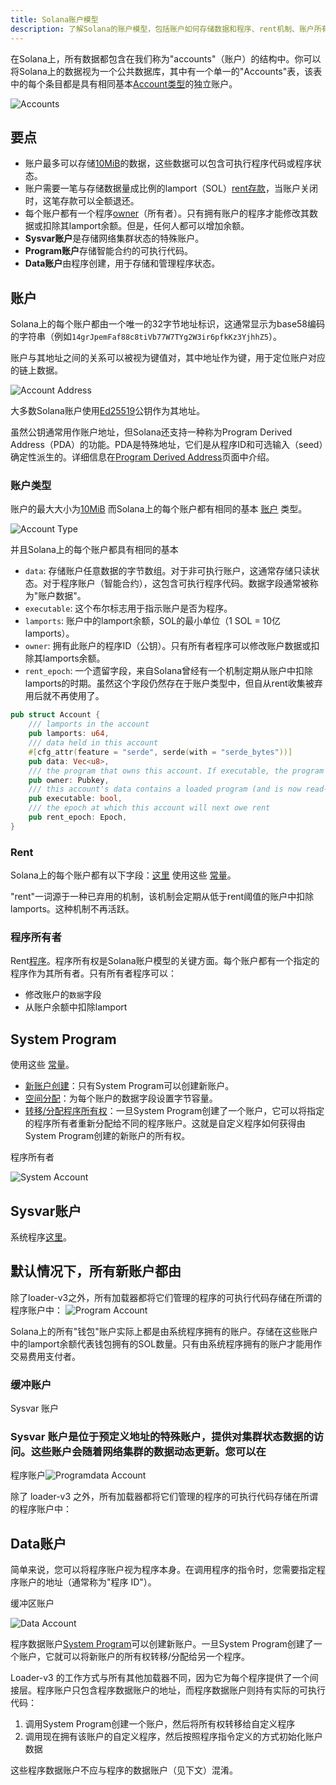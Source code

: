 ```yaml
---
title: Solana账户模型
description: 了解Solana的账户模型，包括账户如何存储数据和程序、rent机制、账户所有权以及程序与数据账户之间的关系。理解Solana键值存储系统的核心概念。
---
```


在Solana上，所有数据都包含在我们称为"accounts"（账户）的结构中。你可以将Solana上的数据视为一个公共数据库，其中有一个单一的"Accounts"表，该表中的每个条目都是具有相同基本[Account类型](https://github.com/anza-xyz/agave/blob/v2.1.13/sdk/account/src/lib.rs#L48-L60)的独立账户。

![Accounts](/assets/docs/core/accounts/accounts.png)

## 要点

* 账户最多可以存储[10MiB](https://github.com/anza-xyz/agave/blob/v2.1.13/sdk/program/src/system_instruction.rs#L85)的数据，这些数据可以包含可执行程序代码或程序状态。
* 账户需要一笔与存储数据量成比例的lamport（SOL）[rent存款](https://github.com/anza-xyz/agave/blob/v2.1.13/sdk/rent/src/lib.rs#L93-L97)，当账户关闭时，这笔存款可以全额退还。
* 每个账户都有一个程序[owner](https://github.com/anza-xyz/agave/blob/v2.1.13/sdk/account/src/lib.rs#L55)（所有者）。只有拥有账户的程序才能修改其数据或扣除其lamport余额。但是，任何人都可以增加余额。
* **Sysvar账户**是存储网络集群状态的特殊账户。
* **Program账户**存储智能合约的可执行代码。
* **Data账户**由程序创建，用于存储和管理程序状态。

## 账户

Solana上的每个账户都由一个唯一的32字节地址标识，这通常显示为base58编码的字符串（例如`14grJpemFaf88c8tiVb77W7TYg2W3ir6pfkKz3YjhhZ5`）。

账户与其地址之间的关系可以被视为键值对，其中地址作为键，用于定位账户对应的链上数据。

![Account Address](/assets/docs/core/accounts/account-address.svg)

大多数Solana账户使用[Ed25519](https://ed25519.cr.yp.to/)公钥作为其地址。

虽然公钥通常用作账户地址，但Solana还支持一种称为Program Derived
Address（PDA）的功能。PDA是特殊地址，它们是从程序ID和可选输入（seed）确定性派生的。详细信息在[Program Derived Address](/docs/core/pda)页面中介绍。

### 账户类型

账户的最大大小为[10MiB](https://github.com/anza-xyz/agave/blob/v2.1.13/sdk/program/src/system_instruction.rs#L85)
而Solana上的每个账户都有相同的基本
[账户](https://github.com/anza-xyz/agave/blob/v2.1.13/sdk/account/src/lib.rs#L48-L60)
类型。

![Account Type](/assets/docs/core/accounts/account-type.svg)

并且Solana上的每个账户都具有相同的基本

* `data`: 存储账户任意数据的字节数组。对于非可执行账户，这通常存储只读状态。对于程序账户（智能合约），这包含可执行程序代码。数据字段通常被称为"账户数据"。
* `executable`: 这个布尔标志用于指示账户是否为程序。
* `lamports`: 账户中的lamport余额，SOL的最小单位（1 SOL = 10亿lamports）。
* `owner`: 拥有此账户的程序ID（公钥）。只有所有者程序可以修改账户数据或扣除其lamports余额。
* `rent_epoch`: 一个遗留字段，来自Solana曾经有一个机制定期从账户中扣除lamports的时期。虽然这个字段仍然存在于账户类型中，但自从rent收集被弃用后就不再使用了。

```rust title="Base Account Type"
pub struct Account {
    /// lamports in the account
    pub lamports: u64,
    /// data held in this account
    #[cfg_attr(feature = "serde", serde(with = "serde_bytes"))]
    pub data: Vec<u8>,
    /// the program that owns this account. If executable, the program that loads this account.
    pub owner: Pubkey,
    /// this account's data contains a loaded program (and is now read-only)
    pub executable: bool,
    /// the epoch at which this account will next owe rent
    pub rent_epoch: Epoch,
}
```

### Rent

Solana上的每个账户都有以下字段：[这里](https://github.com/anza-xyz/agave/blob/v2.1.13/sdk/rent/src/lib.rs#L93-L97)
使用这些
[常量](https://github.com/anza-xyz/agave/blob/v2.1.13/sdk/rent/src/lib.rs#L47-L70)。

"rent"一词源于一种已弃用的机制，该机制会定期从低于rent阈值的账户中扣除lamports。这种机制不再活跃。

### 程序所有者

Rent[程序](/docs/core/programs)。程序所有权是Solana账户模型的关键方面。每个账户都有一个指定的程序作为其所有者。只有所有者程序可以：

* 修改账户的`数据`字段
* 从账户余额中扣除lamport

## System Program

使用这些
[常量](https://github.com/anza-xyz/agave/tree/v2.1.13/programs/system/src)。

* [新账户创建](https://github.com/anza-xyz/agave/blob/v2.1.13/programs/system/src/system_processor.rs#L146)：只有System
  Program可以创建新账户。
* [空间分配](https://github.com/anza-xyz/agave/blob/v2.1.13/programs/system/src/system_processor.rs#L71)：为每个账户的数据字段设置字节容量。
* [转移/分配程序所有权](https://github.com/anza-xyz/agave/blob/v2.1.13/programs/system/src/system_processor.rs#L113)：一旦System
  Program创建了一个账户，它可以将指定的程序所有者重新分配给不同的程序账户。这就是自定义程序如何获得由System
  Program创建的新账户的所有权。

程序所有者

![System Account](/assets/docs/core/accounts/system-account.svg)

## Sysvar账户

系统程序[这里](https://docs.anza.xyz/runtime/sysvars)。

## 默认情况下，所有新账户都由

除了loader-v3之外，所有加载器都将它们管理的程序的可执行代码存储在所谓的程序账户中：
![Program Account](/assets/docs/core/accounts/program-account-simple.svg)

Solana上的所有"钱包"账户实际上都是由系统程序拥有的账户。存储在这些账户中的lamport余额代表钱包拥有的SOL数量。只有由系统程序拥有的账户才能用作交易费用支付者。

### 缓冲账户

Sysvar 账户

### Sysvar 账户是位于预定义地址的特殊账户，提供对集群状态数据的访问。这些账户会随着网络集群的数据动态更新。您可以在

程序账户![Programdata Account](/assets/docs/core/accounts/program-account-expanded.svg)

除了 loader-v3 之外，所有加载器都将它们管理的程序的可执行代码存储在所谓的程序账户中：

## Data账户

简单来说，您可以将程序账户视为程序本身。在调用程序的指令时，您需要指定程序账户的地址（通常称为"程序 ID"）。

缓冲区账户

![Data Account](/assets/docs/core/accounts/data-account.svg)

程序数据账户[System Program](/docs/core/accounts#system-program)可以创建新账户。一旦System
Program创建了一个账户，它就可以将新账户的所有权转移/分配给另一个程序。

Loader-v3 的工作方式与所有其他加载器不同，因为它为每个程序提供了一个间接层。程序账户只包含程序数据账户的地址，而程序数据账户则持有实际的可执行代码：

1. 调用System Program创建一个账户，然后将所有权转移给自定义程序
2. 调用现在拥有该账户的自定义程序，然后按照程序指令定义的方式初始化账户数据

这些程序数据账户不应与程序的数据账户（见下文）混淆。
